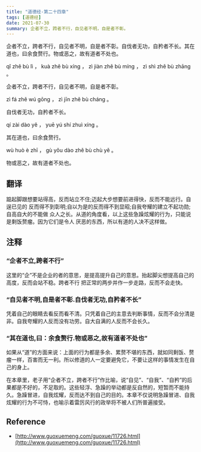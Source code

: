 ```yaml
---
title: "道德经-第二十四章"
tags: [道德经]
date: 2021-07-30
summary: 企者不立，跨者不行，自见者不明，自是者不彰。
---
```


企者不立，跨者不行，自见者不明，自是者不彰。自伐者无功，自矜者不长。其在道也，曰余食赘行。物或恶之，故有道者不处也。

qǐ zhě bù lì ， kuà zhě bù xíng ， zì jiàn zhě bù míng ， zì shì zhě bù zhāng 。

企者不立，跨者不行，自见者不明，自是者不彰。

zì fá zhě wú gōng ， zì jīn zhě bù cháng 。

自伐者无功，自矜者不长。

qí zài dào yě ， yuē yú shí zhuì xíng 。

其在道也，曰余食赘行。

wù huò è zhī ， gù yǒu dào zhě bù chù yě 。

物或恶之，故有道者不处也。

## 翻译

踮起脚跟想要站得高，反而站立不住;迈起大步想要前进得快，反而不能远行。自逞已见的
反而得不到彰明;自以为是的反而得不到显昭;自我夸耀的建立不起功勋;自高自大的不能做
众人之长。从道的角度看，以上这些急躁炫耀的行为，只能说是剩饭赘瘤。因为它们是令人
厌恶的东西，所以有道的人决不这样做。

## 注释

### “企者不立,跨者不行”

这里的“企”不是企业的者的意思，是提高提升自己的意思。抬起脚尖想提高自己的高度，反而会站不稳。跨者不行 把正常的两步并作一步走路，反而不会走快。

### “自见者不明,自是者不彰.自伐者无功,自矜者不长”

凭着自己的眼睛去看反而看不清。只凭着自己的主意去判断事情，反而不会分清是非。自我夸耀的人反而没有功劳。自大自满的人反而不会长久。

### “其在道也,曰：余食赘行.物或恶之,故有道者不处也”

如果从“道”的方面来说：上面的行为都是多余、累赘不堪的东西，就如同剩饭、赘瘤一样，百害而无一利。所以修道的人一定要避免它，不要让这样的事情发生在自己的身上。

在本章里，老子用“企者不立，跨者不行”作比喻，说“自见”、“自我”、“自矜”的后果都是不好的，不足取的。这些轻浮、急躁的举动都是反自然的，短暂而不能持久。急躁冒进，自我炫耀，反而达不到自己的目的。本章不仅说明急躁冒进、自我炫耀的行为不可恃，也喻示着雷厉风行的政举将不被人们所普遍接受。

## Reference

- [http://www.guoxuemeng.com/guoxue/11726.html](http://www.guoxuemeng.com/guoxue/11726.html)